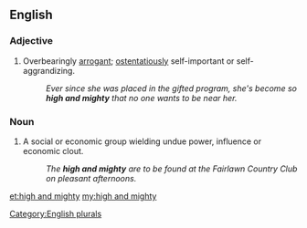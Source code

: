 ==English==

===Adjective===
{{en-adj|head=[[high]] [[and]] [[mighty]]|[[high and mightier]] or '''more high and mighty'''|[[high and mightiest]] or '''most high and mighty'''}}
# {{idiomatic}} Overbearingly [[arrogant]]; [[ostentatiously]] self-important or self-aggrandizing.
#: ''Ever since she was placed in the gifted program, she's become so '''high and mighty''' that no one wants to be near her.''

===Noun===
{{en-noun|head=-|pl=[[high]] [[and]] [[mighty]]}} 

# {{idiomatic}} A social or economic group wielding undue power, influence or economic clout.
#: ''The '''high and mighty''' are to be found at the Fairlawn Country Club on pleasant afternoons.''

[[Category:English plurals]]

[[et:high and mighty]]
[[my:high and mighty]]